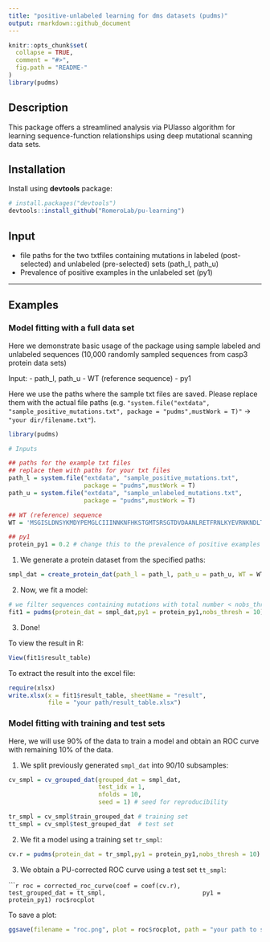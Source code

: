```yaml
---
title: "positive-unlabeled learning for dms datasets (pudms)"
output: rmarkdown::github_document
---
```


```r
knitr::opts_chunk$set(
  collapse = TRUE,
  comment = "#>",
  fig.path = "README-"
)
library(pudms)
```

## Description

This package offers a streamlined analysis via PUlasso algorithm for learning sequence-function relationships using deep mutational scanning data sets.

## Installation

Install using **devtools** package:

```r
# install.packages("devtools")
devtools::install_github("RomeroLab/pu-learning")
```

## Input
- file paths for the two txtfiles containing mutations in labeled (post-selected) and unlabeled (pre-selected) sets (path_l, path_u)
- Prevalence of positive examples in the unlabeled set (py1)

---

## Examples

### Model fitting with a full data set

Here we demonstrate basic usage of the package using sample labeled and unlabeled sequences (10,000 randomly sampled sequences from casp3 protein data sets)

Input:
- path_l, path_u 
- WT (reference sequence)
- py1 

Here we use the paths where the sample txt files are saved. Please replace them with the actual file paths (e.g. `"system.file("extdata", "sample_positive_mutations.txt", package = "pudms",mustWork = T)"` -> `"your dir/filename.txt"`).

```r
library(pudms)

# Inputs

## paths for the example txt files
## replace them with paths for your txt files
path_l = system.file("extdata", "sample_positive_mutations.txt", 
                     package = "pudms",mustWork = T)
path_u = system.file("extdata", "sample_unlabeled_mutations.txt", 
                     package = "pudms",mustWork = T)

## WT (reference) sequence
WT = 'MSGISLDNSYKMDYPEMGLCIIINNKNFHKSTGMTSRSGTDVDAANLRETFRNLKYEVRNKNDLTREEIVELMRDVSKEDHSKRSSFVCVLLSHGEEGIIFGTNGPVDLKKITNFFRGDRCRSLTGKPKLFIIQACRGTELDCGIETDSGVDDDMACHKIPVEADFLYAYSTAPGYYSWRNSKDGSWFIQSLCAMLKQYADKLEFMHILTRVNRKVATEFESFSFDATFHAKKQIPCIVSMLTKELYFYHLEHHHHHH*'

## py1 
protein_py1 = 0.2 # change this to the prevalence of positive examples in your unlabeled set
```

1. We generate a protein dataset from the specified paths:

```r
smpl_dat = create_protein_dat(path_l = path_l, path_u = path_u, WT = WT)
```

2. Now, we fit a model:

```r
# we filter sequences containing mutations with total number < nobs_thresh
fit1 = pudms(protein_dat = smpl_dat,py1 = protein_py1,nobs_thresh = 10) 
```

3. Done!

To view the result in R:
```r
View(fit1$result_table)
```

To extract the result into the excel file:
```r
require(xlsx)
write.xlsx(x = fit1$result_table, sheetName = "result", 
           file = "your path/result_table.xlsx")
```


### Model fitting with training and test sets

Here, we will use 90\% of the data to train a model and obtain an ROC curve with remaining 10\% of the data.

1. We split previously generated `smpl_dat` into 90/10 subsamples:

```r
cv_smpl = cv_grouped_dat(grouped_dat = smpl_dat,
                         test_idx = 1,
                         nfolds = 10,
                         seed = 1) # seed for reproducibility

tr_smpl = cv_smpl$train_grouped_dat # training set
tt_smpl = cv_smpl$test_grouped_dat  # test set
```

2. We fit a model using a training set `tr_smpl`:

```r
cv.r = pudms(protein_dat = tr_smpl,py1 = protein_py1,nobs_thresh = 10)
```

3. We obtain a PU-corrected ROC curve using a test set `tt_smpl`:

``````r
roc = corrected_roc_curve(coef = coef(cv.r), 
                          test_grouped_dat = tt_smpl,
                          py1 = protein_py1)
roc$rocplot
```

To save a plot:

```r
ggsave(filename = "roc.png", plot = roc$rocplot, path = "your path to save")
```


